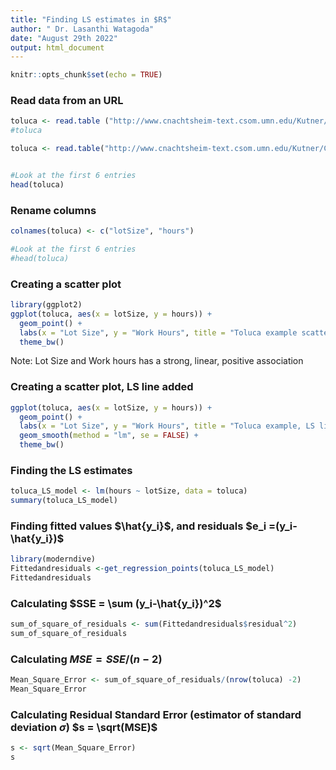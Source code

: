 ```yaml
---
title: "Finding LS estimates in $R$"
author: " Dr. Lasanthi Watagoda"
date: "August 29th 2022"
output: html_document
---
```


```r
knitr::opts_chunk$set(echo = TRUE)
```

### Read data from an URL

```r
toluca <- read.table ("http://www.cnachtsheim-text.csom.umn.edu/Kutner/Chapter%20%201%20Data%20Sets/CH01TA01.txt", sep ="" , header = FALSE)
#toluca

```





```r
toluca <- read.table("http://www.cnachtsheim-text.csom.umn.edu/Kutner/Chapter%20%201%20Data%20Sets/CH01TA01.txt", sep ="" , header = FALSE)


#Look at the first 6 entries
head(toluca)
```


### Rename columns 
<!-- This is how I should rename my x and y variables in the dataset-->

```r
colnames(toluca) <- c("lotSize", "hours")

#Look at the first 6 entries
#head(toluca)
```

### Creating a scatter plot 
<!--  Make sure x and y variables are quantitative--> 

```r
library(ggplot2)
ggplot(toluca, aes(x = lotSize, y = hours)) +
  geom_point() +
  labs(x = "Lot Size", y = "Work Hours", title = "Toluca example scatter plot") +
  theme_bw()
```
Note: Lot Size and Work hours has a strong, linear, positive association



### Creating a scatter plot, LS line added

```r
ggplot(toluca, aes(x = lotSize, y = hours)) +
  geom_point() +
  labs(x = "Lot Size", y = "Work Hours", title = "Toluca example, LS line added") +
  geom_smooth(method = "lm", se = FALSE) +
  theme_bw()
```

### Finding the LS estimates
```r
toluca_LS_model <- lm(hours ~ lotSize, data = toluca)
summary(toluca_LS_model)
```

### Finding fitted values $\hat{y_i}$, and residuals $e_i =(y_i-\hat{y_i})$

```r
library(moderndive)
Fittedandresiduals <-get_regression_points(toluca_LS_model)
Fittedandresiduals
```

### Calculating $SSE = \sum (y_i-\hat{y_i})^2$

```r
sum_of_square_of_residuals <- sum(Fittedandresiduals$residual^2)
sum_of_square_of_residuals
```

### Calculating $MSE =SSE/(n-2)$

```r
Mean_Square_Error <- sum_of_square_of_residuals/(nrow(toluca) -2)
Mean_Square_Error

```

### Calculating Residual Standard Error (estimator of standard deviation $\sigma$) $s = \sqrt(MSE)$

```r
s <- sqrt(Mean_Square_Error)
s
```
